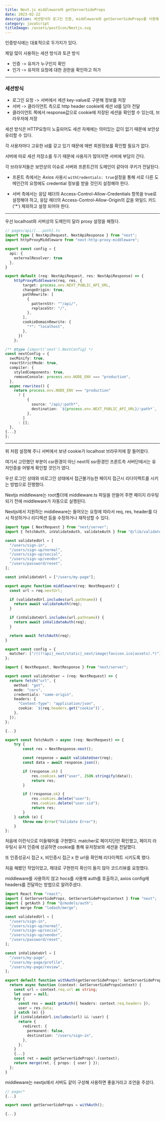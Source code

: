 ```yaml
---
title: Next.js middleware와 getServerSideProps
date: 2023-02-22
description: 세션방식의 로그인 인증, middleware와 getServerSideProps를 사용해 구현한 기록
category: javaScript
titleImage: /assets/postIcon/Nextjs.svg
---
```


인증방식에는 대표적으로 두가지가 있다.

제일 많이 사용하는 세션 방식과 토큰 방식

- 인증 -> 유저가 누구인지 확인
- 인가 -> 유저의 요청에 대한 권한을 확인하고 허가

---

### 세션방식
- 로그인 요청 -> 서버에서 세션 key-value로 구분해 정보를 저장
- 서버 -> 클라이언트 측으로 http header cookie에 세션 id를 담아 전달
- 클라이언트 쪽에서 response값으로 cookie에 저장된 세션을 확인할 수 있는데, 브라우저에 저장

세션 방식은 HTTP요청이 노출되어도 세션 자체에는 의미있는 값이 없기 때문에 보안상 유리할 수 있다.

각 사용자마다 고유한 id를 갖고 있기 때문에 매번 회원정보를 확인할 필요가 없다.

서버에 따로 세션 저장소를 두기 때문에 사용자가 많아지면 서버에 부담이 간다.

각 브라우저들은 보안상의 이슈로 서버와 프론트간의 도메인이 같아야 쿠키가 전달된다.

- 프론트 측에서는 Axios 사용시 ```withCredentials: true```설정을 통해 서로 다른 도메인간의 요청에도 credential 정보를 받을 것인지 설정해야 한다.

- 서버 측에서는 응답 헤더의 Access-Control-Allow-Credentials 항목을 true로 설정해야 하고,
응답 헤더의 Access-Control-Allow-Origin의 값을 와일드 카드('*') 제외하고 설정 되어야 한다.

---

우선 localhost와 서버상의 도메인이 달라 proxy 설정을 해줬다.

```ts
// pages/api/[...path].ts
import type { NextApiRequest, NextApiResponse } from "next";
import httpProxyMiddleware from "next-http-proxy-middleware";

export const config = {
  api: {
    externalResolver: true
  },
}

export default (req: NextApiRequest, res: NextApiResponse) => {
    httpProxyMiddleware(req, res, {
        target: process.env.NEXT_PUBLIC_API_URL,
        changeOrigin: true,
        pathRewrite: [
          {
            patternStr: "^/api/",
            replaceStr: "/",
          },
        ],
        cookieDomainRewrite: {
          "*": "localhost",
        },
      })
    };
```

```ts
/** @type {import('next').NextConfig} */
const nextConfig = {
  swcMinify: true,
  reactStrictMode: true,
  compiler: {
    styledComponents: true,
    removeConsole: process.env.NODE_ENV === "production",
  },
  async rewrites() {
    return process.env.NODE_ENV === "production"
      ? [
          {
            source: "/api/:path*",
            destination: `${process.env.NEXT_PUBLIC_API_URL}/:path*`,
          },
        ]
      : [];
  },
{...}
};
```
---
위 처럼 설정해 주니 서버에서 보낸 cookie가 localhost 브라우저에 잘 들어왔다.

여기서 고민했던 부분이 csr환경이 아닌 next의 ssr환경인 프론트측 서버단에서는 유저인증을 어떻게 확인할 것인가 였다.

우선 로그인 상태와 비로그인 상태에서 접근불가능한 페이지 접근시 리다이렉트를 시키는 방법으로 진행했다.

Nextjs middleware는 root폴더에 middleware.ts 파일을 만들어 주면 페이지 라우팅 되기 전에 middleware가 자동으로 실행된다.

Nextjs에서 지원하는 middleware는 들어오는 요청에 따라서 req, res, header를 다시 작성하거나 리디렉션 등을 수정하거나 재작성할 수 있다.
```ts
import type { NextRequest } from "next/server";
import { fetchAuth, inValidateAuth, validateAuth } from "@/lib/validateUser";

const validatedUrl = [
  "/users/sign-in",
  "/users/sign-up/normal",
  "/users/sign-up/social",
  "/users/sign-up/vendor",
  "/users/password/reset",
];

const inValidateUrl = ["/users/my-page"];

export async function middleware(req: NextRequest) {
  const url = req.nextUrl;

  if (validatedUrl.includes(url.pathname)) {
    return await validateAuth(req);
  }

  if (inValidateUrl.includes(url.pathname)) {
    return await inValidateAuth(req);
  }

  return await fetchAuth(req);
}

export const config = {
  matcher: ["/((?!api|_next/static|_next/image|favicon.ico|assets).*)"],
};
```
```ts
import { NextRequest, NextResponse } from "next/server";

export const validateUser = (req: NextRequest) => {
  return fetch("url", {
    method: "get",
    mode: "cors",
    credentials: "same-origin",
    headers: {
      "Content-Type": "application/json",
      cookie: `${req.headers.get("cookie")}`,
    },
  });
};

{...}

export const fetchAuth = async (req: NextRequest) => {
    try {
        const res = NextResponse.next();

        const response = await validateUser(req);
        const data = await response.json();

        if (response.ok) {
            res.cookies.set("user", JSON.stringify(data));
            return res;
        }

        if (!response.ok) {
            res.cookies.delete("user");
            res.cookies.delete("user.sid");
            return res;
        }
    } catch (e) {
        throw new Error("Validate Error");
    }
};
```

처음에 이런식으로 미들웨어를 구현했다. matcher로 페이지단만 확인했고, 페이지 라우팅시 유저 인증에 성공하면 cookie를 통해 유저정보와 세션을 전달했다.

또 인증성공시 접근 x, 비인증시 접근 x 한 url을 확인해 리다이렉트 시키도록 했다.

처음 해봤던 작업이었고, 제대로 구현한지 확신이 들지 않아 코드리뷰를 요청했다.

middleware를 사용하지 않고 hocs를 사용해 auth를 호출하고, axios config에 headers를 전달하는 방법으로 알려주셨다.

```ts
import React from "react";
import { GetServerSideProps, GetServerSidePropsContext } from "next";
import { getAuth } from "@/models/auth";
import merge from "lodash/merge";

const validatedUrl = [
  "/users/sign-in",
  "/users/sign-up/normal",
  "/users/sign-up/social",
  "/users/sign-up/vendor",
  "/users/password/reset",
];

const inValidateUrl = [
  "/users/my-page",
  "/users/my-page/profile",
  "/users/my-page/review",
];

export default function withAuth(getServerSideProps?: GetServerSideProps) {
  return async function (context: GetServerSidePropsContext) {
    const url = context.req.url as string;
    let user = null;
    try {
      const res = await getAuth({ headers: context.req.headers });
      user = res.data;
    } catch (e) {}
    if (inValidateUrl.includes(url) && !user) {
      return {
        redirect: {
          permanent: false,
          destination: "/users/sign-in",
        },
      };
    }
    {...}
    const ret = await getServerSideProps?.(context);
    return merge(ret, { props: { user } });
  };
}
```

middleware는 nextjs에서 서버도 같이 구성해 사용하면 좋을거라고 조언을 주셨다.

```ts
// page/*
{...}

export const getServerSideProps = withAuth();

{...}
```
